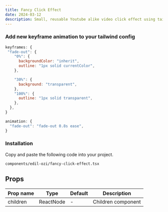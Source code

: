 ```yaml
---
title: Fancy Click Effect
date: 2024-03-12
description: Small, reusable Youtube alike video click effect using tailwind.
---
```


<ComponentPreview name="fancy-click-effect-demo" />

<Steps>

### Add new keyframe animation to your tailwind config

```js
keyframes: {
 "fade-out": {
    "0%": {
      backgroundColor: "inherit",
      outline: "1px solid currentColor",
    },

    "30%": {
      background: "transparent",
    },
    "100%": {
      outline: "1px solid transparent",
    },
  },
}

animation: {
  "fade-out": "fade-out 0.8s ease",
}
```

### Installation

Copy and paste the following code into your project.

```text
components/edil-ozi/fancy-click-effect.tsx
```

<ComponentSource name="fancy-click-effect" />

</Steps>

## Props

| Prop name | Type      | Default | Description        |
| --------- | --------- | ------- | ------------------ |
| children  | ReactNode | -       | Children component |
